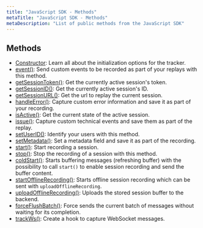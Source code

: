 ```yaml
---
title: "JavaScript SDK - Methods"
metaTitle: "JavaScript SDK - Methods"
metaDescription: "List of public methods from the JavaScript SDK"
---
```


## Methods

- [Constructor](/sdk/constructor): Learn all about the initialization options for the tracker.
- [event()](/sdk/methods/event): Send custom events to be recorded as part of your replays with this method.
- [getSessionToken()](/sdk/methods/get-session-token): Get the currently active session's token.
- [getSessionID()](/sdk/methods/get-session-id): Get the currently active session's ID.
- [getSessionURL()](/sdk/methods/get-session-url): Get the url to replay the current session. 
- [handleError()](/sdk/methods/handle-error): Capture custom error information and save it as part of your recording.
- [isActive()](/sdk/methods/is-active): Get the current state of the active session.
- [issue()](/sdk/methods/issue): Capture custom technical events and save them as part of the replay.
- [setUserID()](/sdk/methods/set-user-id): Identify your users with this method.
- [setMetadata()](/sdk/methods/set-metadata): Set a metadata field and save it as part of the recording.
- [start()](/sdk/methods/start): Start recording a session.
- [stop()](/sdk/methods/stop): Stop the recording of a session with this method.
- [coldStart()](/sdk/methods/cold-start): Starts buffering messages (refreshing buffer) with the possibility to call `start()` to enable session recording and send the buffer content.
- [startOfflineRecording()](/sdk/methods/start-offline-recording): Starts offline session recording which can be sent with `uploadOfflineRecording`.
- [uploadOfflineRecording()](/sdk/methods/upload-offline-recording): Uploads the stored session buffer to the backend.
- [forceFlushBatch()](/sdk/methods/force-flush-batch): Force sends the current batch of messages without waiting for its completion.
- [trackWs()](/sdk/methods/track-ws): Create a hook to capture WebSocket messages.
